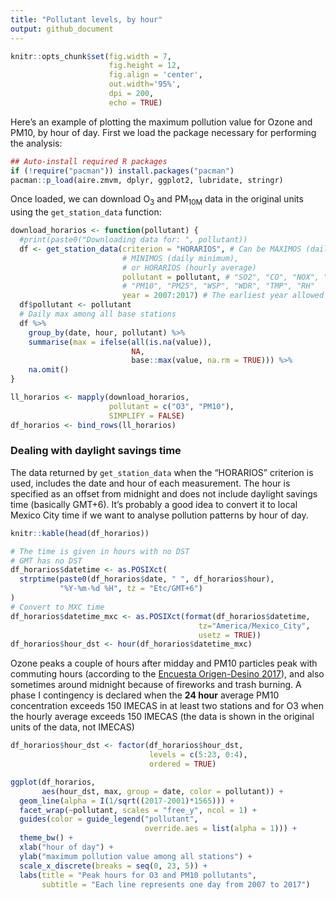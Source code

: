 ```yaml
---
title: "Pollutant levels, by hour"
output: github_document
---
```


```r
knitr::opts_chunk$set(fig.width = 7, 
                      fig.height = 12,
                      fig.align = 'center',
                      out.width='95%', 
                      dpi = 200,
                      echo = TRUE)
```

Here's an example of plotting the maximum pollution value for Ozone and PM10, by hour of day. First we load the package necessary for performing the analysis:

```r
## Auto-install required R packages
if (!require("pacman")) install.packages("pacman")
pacman::p_load(aire.zmvm, dplyr, ggplot2, lubridate, stringr)
```

Once loaded, we can download O<sub>3</sub> and PM<sub>10M</sub> data in the original units using the `get_station_data` function:

```r
download_horarios <- function(pollutant) {
  #print(paste0("Downloading data for: ", pollutant))
  df <- get_station_data(criterion = "HORARIOS", # Can be MAXIMOS (daily maximum), 
                         # MINIMOS (daily minimum), 
                         # or HORARIOS (hourly average)
                         pollutant = pollutant, # "SO2", "CO", "NOX", "NO2", "NO", "O3", 
                         # "PM10", "PM25", "WSP", "WDR", "TMP", "RH"
                         year = 2007:2017) # The earliest year allowed is 1986
  df$pollutant <- pollutant
  # Daily max among all base stations
  df %>% 
    group_by(date, hour, pollutant) %>% 
    summarise(max = ifelse(all(is.na(value)),
                           NA,
                           base::max(value, na.rm = TRUE))) %>%
    na.omit()
}

ll_horarios <- mapply(download_horarios, 
                      pollutant = c("O3", "PM10"),
                      SIMPLIFY = FALSE)
df_horarios <- bind_rows(ll_horarios)
```

### Dealing with daylight savings time

The data returned by ```get_station_data``` when the "HORARIOS" criterion is used, includes the date and hour of each measurement. The hour is specified as an offset from midnight and does not 
include daylight savings time (basically GMT+6). It's probably a good idea to convert it to local Mexico City time if we want to analyse pollution patterns by hour of day.

```r
knitr::kable(head(df_horarios))
```

```r
# The time is given in hours with no DST
# GMT has no DST
df_horarios$datetime <- as.POSIXct(
  strptime(paste0(df_horarios$date, " ", df_horarios$hour),
           "%Y-%m-%d %H", tz = "Etc/GMT+6")
)
# Convert to MXC time
df_horarios$datetime_mxc <- as.POSIXct(format(df_horarios$datetime, 
                                          tz="America/Mexico_City",
                                          usetz = TRUE))
df_horarios$hour_dst <- hour(df_horarios$datetime_mxc)
```

Ozone peaks a couple of hours after midday and PM10 particles peak with commuting hours (according to the [Encuesta Origen-Desino 2017](http://internet.contenidos.inegi.org.mx/contenidos/productos/prod_serv/contenidos/espanol/bvinegi/productos/nueva_estruc/promo/resultados_eod_2017.pdf)), and also sometimes around midnight because of fireworks and trash burning. A phase I 
contingency is declared when the __24 hour__ average PM10 concentration exceeds 150 IMECAS in at least two stations and for O3 when the
hourly average exceeds 150 IMECAS (the data is shown in the original units of the data, not IMECAS)

```r
df_horarios$hour_dst <- factor(df_horarios$hour_dst, 
                               levels = c(5:23, 0:4), 
                               ordered = TRUE)

ggplot(df_horarios, 
       aes(hour_dst, max, group = date, color = pollutant)) +
  geom_line(alpha = I(1/sqrt((2017-2001)*1565))) +
  facet_wrap(~pollutant, scales = "free_y", ncol = 1) +
  guides(color = guide_legend("pollutant",
                              override.aes = list(alpha = 1))) +
  theme_bw() +
  xlab("hour of day") +
  ylab("maximum pollution value among all stations") +
  scale_x_discrete(breaks = seq(0, 23, 5)) +
  labs(title = "Peak hours for O3 and PM10 pollutants",
       subtitle = "Each line represents one day from 2007 to 2017")

```

